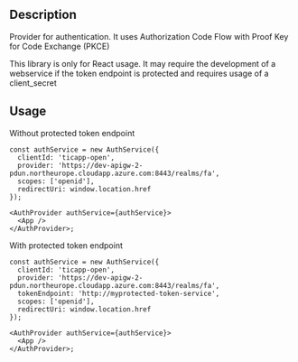 
<Meta title="Libs/OAuth Code PKCE/OAuth Code PKCE Docs" />

<h2>Description</h2>

<p>Provider for authentication. It uses Authorization Code Flow with Proof Key for Code Exchange (PKCE)</p>

<p>
  This library is only for React usage. It may require the development of a webservice if the token endpoint is protected and requires usage
  of a client_secret
</p>

<h2>Usage</h2>

<p>Without protected token endpoint</p>

```tsx
const authService = new AuthService({
  clientId: 'ticapp-open',
  provider: 'https://dev-apigw-2-pdun.northeurope.cloudapp.azure.com:8443/realms/fa',
  scopes: ['openid'],
  redirectUri: window.location.href
});

<AuthProvider authService={authService}>
  <App />
</AuthProvider>;
```

<p>With protected token endpoint</p>

```tsx
const authService = new AuthService({
  clientId: 'ticapp-open',
  provider: 'https://dev-apigw-2-pdun.northeurope.cloudapp.azure.com:8443/realms/fa',
  tokenEndpoint: 'http://myprotected-token-service',
  scopes: ['openid'],
  redirectUri: window.location.href
});

<AuthProvider authService={authService}>
  <App />
</AuthProvider>;
```
